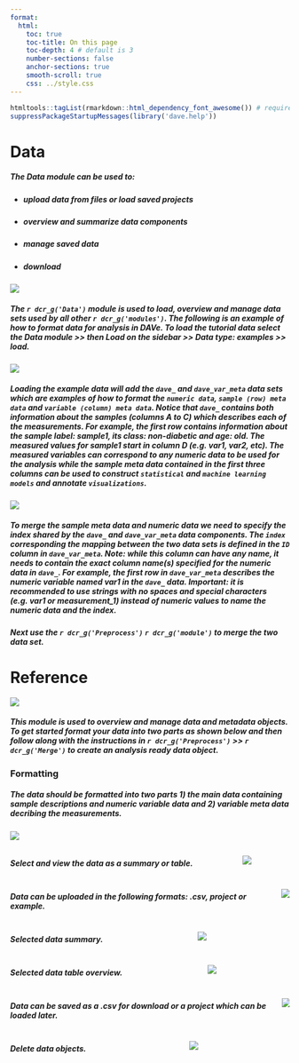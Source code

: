 ```yaml
---
format:
  html:
    toc: true
    toc-title: On this page
    toc-depth: 4 # default is 3
    number-sections: false
    anchor-sections: true
    smooth-scroll: true
    css: ../style.css
---
```


```r
htmltools::tagList(rmarkdown::html_dependency_font_awesome()) # required for icons
suppressPackageStartupMessages(library('dave.help'))
```

# Data

##### The [Data]{.txbox_green} module can be used to:
  * ##### upload data from files or load saved projects
  * ##### overview and summarize data components
  * ##### manage saved data
  * ##### download

![](img/dave.preproc/data_overview.png){.bordered}


##### The `r dcr_g('Data')` module is used to load, overview and manage data sets used by all other `r dcr_g('modules')`. The following is an example of how to format data for analysis in DAVe. To load the tutorial data select the Data module >> then Load on the sidebar >> Data type: examples >> load. 


![](img/dave.preproc/tutorial_data.png){.bordered}


##### Loading the example data will add the `dave_` and `dave_var_meta` data sets which are examples of how to format the `numeric data`, `sample (row) meta data` and `variable (column) meta data`. Notice that `dave_` contains both information about the samples (columns A to C) which describes each of the measurements. For example, the first row contains information about the sample label: sample1, its class: non-diabetic and age: old. The measured values for sample1 start in column D (e.g. var1, var2, etc). The measured variables can correspond to any numeric data to be used for the analysis while the sample meta data contained in the first three columns can be used to construct `statistical` and `machine learning models` and annotate `visualizations`. 

![](img/dave.preproc/data_diagram2.png){.bordered}

##### To merge the sample meta data and numeric data we need to specify the index shared by the `dave_` and `dave_var_meta` data components. The `index` corresponding the mapping between the two data sets is defined in the `ID` column in `dave_var_meta`. Note: while this column can have any name, it needs to contain the exact column name(s) specified for the numeric data in `dave_`. For example, the first row in `dave_var_meta` describes the numeric variable named var1 in the `dave_` data. Important: it is recommended to use strings with no spaces and special characters (e.g. var1 or measurement_1) instead of numeric values to name the numeric data and the index. 

##### Next use the `r dcr_g('Preprocess')` `r dcr_g('module')` to merge the two data set.

# Reference

![](img/dave.main/data_nav.png){.bordered}

##### This module is used to overview and manage data and metadata objects. To get started format your data into two parts as shown below and then follow along with the instructions in `r dcr_g('Preprocess')` >> `r dcr_g('Merge')` to create an analysis ready data object.


### Formatting
##### The data should be formatted into two parts 1) the main data containing sample descriptions and numeric variable data and 2) variable meta data decribing the measurements.

![](img/dave.main/data_diagram1.png){.bordered}

::::: columns 

::: column 
##### Select and view the data as a summary or table.
::: 

::: column 
![](img/dave.main/select.png){.bordered}
:::
:::

::::: columns 

::: column 
##### Data can be uploaded in the following formats: .csv, project or example.
::: 

::: column 
![](img/dave.main/load.png){.bordered}
:::

:::

::::: columns 

::: column 
##### Selected data summary.
::: 

::: column 
![](img/dave.main/overview_summary.png){.bordered}
:::

:::

::::: columns 

::: column 
##### Selected data table overview.
::: 

::: column 
![](img/dave.main/overview_table.png){.bordered}
:::
:::


::::: columns 

::: column 
##### Data can be saved as a .csv for download or a project which can be loaded later.
::: 

::: column 
![](img/dave.main/save.png){.bordered}
:::

:::

::::: columns 

::: column 
##### Delete data objects.
::: 

::: column 
![](img/dave.main/delete.png){.bordered}
:::

:::



